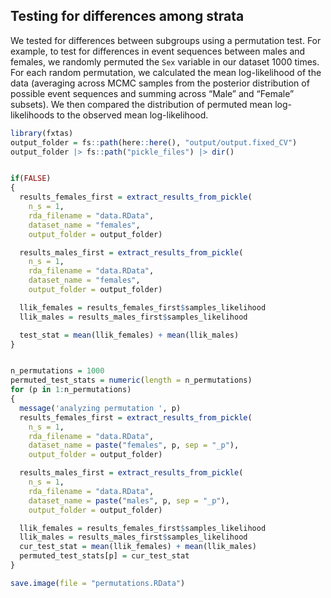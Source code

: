 ## Testing for differences among strata {#sec-permutation .appendix}

We tested for differences between subgroups using a permutation test. For example, to test for differences in event sequences between males and females, we randomly permuted the `Sex` variable in our dataset 1000 times. For each random permutation, we calculated the mean log-likelihood of the data (averaging across MCMC samples from the posterior distribution of possible event sequences and summing across "Male" and "Female" subsets). We then compared the distribution of permuted mean log-likelihoods to the observed mean log-likelihood.

```r
library(fxtas)
output_folder = fs::path(here::here(), "output/output.fixed_CV")
output_folder |> fs::path("pickle_files") |> dir()


if(FALSE)
{
  results_females_first = extract_results_from_pickle(
    n_s = 1,
    rda_filename = "data.RData",
    dataset_name = "females",
    output_folder = output_folder)

  results_males_first = extract_results_from_pickle(
    n_s = 1,
    rda_filename = "data.RData",
    dataset_name = "females",
    output_folder = output_folder)

  llik_females = results_females_first$samples_likelihood
  llik_males = results_males_first$samples_likelihood

  test_stat = mean(llik_females) + mean(llik_males)
}


n_permutations = 1000
permuted_test_stats = numeric(length = n_permutations)
for (p in 1:n_permutations)
{
  message('analyzing permutation ', p)
  results_females_first = extract_results_from_pickle(
    n_s = 1,
    rda_filename = "data.RData",
    dataset_name = paste("females", p, sep = "_p"),
    output_folder = output_folder)

  results_males_first = extract_results_from_pickle(
    n_s = 1,
    rda_filename = "data.RData",
    dataset_name = paste("males", p, sep = "_p"),
    output_folder = output_folder)

  llik_females = results_females_first$samples_likelihood
  llik_males = results_males_first$samples_likelihood
  cur_test_stat = mean(llik_females) + mean(llik_males)
  permuted_test_stats[p] = cur_test_stat
}

save.image(file = "permutations.RData")


```
